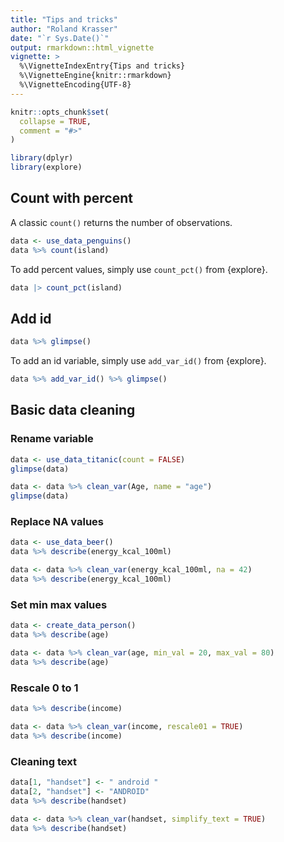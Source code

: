```yaml
---
title: "Tips and tricks"
author: "Roland Krasser"
date: "`r Sys.Date()`"
output: rmarkdown::html_vignette
vignette: >
  %\VignetteIndexEntry{Tips and tricks}
  %\VignetteEngine{knitr::rmarkdown}
  %\VignetteEncoding{UTF-8}
---
```


```r
knitr::opts_chunk$set(
  collapse = TRUE,
  comment = "#>"
)
```

```r
library(dplyr)
library(explore)
```

## Count with percent

A classic `count()` returns the number of observations.

```r
data <- use_data_penguins()
data %>% count(island)
```

To add percent values, simply use `count_pct()` from {explore}.

```r
data |> count_pct(island)
```

## Add id

```r
data %>% glimpse()
```

To add an id variable, simply use `add_var_id()` from {explore}.

```r
data %>% add_var_id() %>% glimpse()
```

## Basic data cleaning

### Rename variable

```r
data <- use_data_titanic(count = FALSE)
glimpse(data)
```

```r
data <- data %>% clean_var(Age, name = "age")
glimpse(data)
```

### Replace NA values

```r
data <- use_data_beer()
data %>% describe(energy_kcal_100ml)
```

```r
data <- data %>% clean_var(energy_kcal_100ml, na = 42)
data %>% describe(energy_kcal_100ml)
```

### Set min max values

```r
data <- create_data_person()
data %>% describe(age)
```

```r
data <- data %>% clean_var(age, min_val = 20, max_val = 80)
data %>% describe(age)
```

### Rescale 0 to 1

```r
data %>% describe(income)
```

```r
data <- data %>% clean_var(income, rescale01 = TRUE)
data %>% describe(income)
```

### Cleaning text

```r
data[1, "handset"] <- " android "
data[2, "handset"] <- "ANDROID"
data %>% describe(handset)
```
```r
data <- data %>% clean_var(handset, simplify_text = TRUE)
data %>% describe(handset)
```
